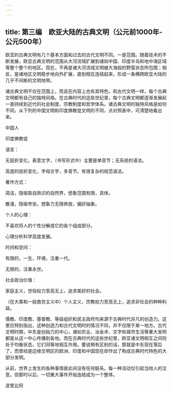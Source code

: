 ```yaml
---
---
---
```

title: 第三编　欧亚大陆的古典文明（公元前1000年-公元500年）
---



欧亚的古典文明有几个基本方面和过去的古代文明不同。一是范围。随着技术的不断发展，欧亚古典文明的范围从大河流域扩展到诸如中国、印度半岛和地中海区域等整个整个的地区。现在，不再是诸大河流域文明被大海般的野蛮状态所包围；相反，是诸地区文明稳步地向外扩展，直到相互连结起来，形成一条横跨欧亚大陆的几乎不间断的文明地带。

诸古典文明不仅在范围上，而且在内容上也有其特色。和古代文明一样，每个古典文明都有自己的独特风格。在古典时代的这些世纪里，每个古典文明都逐渐发展起一直持续到近代的社会制度、宗教制度和哲学体系。诸古典文明的独特风格是如何不同，从下列的中国文明和印度佛教徒文明的不同，点对照表中，可清楚地看出来。

中国人

印度佛教徒

语言：

无屈折变化，表意文字，（书写形式中）主要是单音节；无系统的语法。

高度的屈折变化，字母文字，多音节，有很复杂的规范语法。

著作方式：

简洁，隐喻取自熟识的自然界，想象范围有限，具体。

散漫，隐喻夸张，想象力无限奔放，偏好抽象。

个人的心理：

不喜欢将人的个性分解成它的各个组成部分。

心理分析科学高度发展。

时间和空间：

有限的，一生，环境，注重一代。

无限的，注重永世。

社会政治价值：

家庭主义，世俗权力至高无上，追求美好的社会。

（在大乘和一般救世主义中）个人主义，宗教权力至高无上，追求非社会的种种利益。

儒教、印度教、基督教、等级组织和民主政府均来源于古典时代非凡的创造力。这里应特别指出，这种创造力和古代文明时的情况不同，并不仅限于某一地方。古代文明时期，中东是创始力的中心，诸如农业、冶金术、文字和城市生活等重大发明都是从这一中心传播到各地。而在古典时代的这些世纪里，欧亚诸文明相互之间则处于均衡状态，它们同等地相互作用。要说稍有区别的话，那就是中东现在落后了，而曾经是边缘文明区的欧洲、印度和中国现在却作出了构成古典时代特色的大部分发明。

从前，世界上发生的各种事情彼此间没有任何联系。每一种活动仅引起当地人的注意。但那时以后，一切重大事件开始连结成为一个整体。

波里比阿